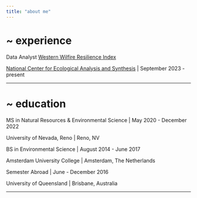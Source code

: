 ```yaml
---
title: "about me"
---
```


# ~ experience

Data Analyst [Western Wilfire Resilience Index](https://wildfireindex.org/)

[National Center for Ecological Analysis and Synthesis](https://www.nceas.ucsb.edu/) | September 2023 - present



---

# ~ education

MS in Natural Resources & Environmental Science | May 2020 - December 2022

University of Nevada, Reno | Reno, NV

BS in Environmental Science | August 2014 - June 2017

Amsterdam University College | Amsterdam, The Netherlands

Semester Abroad | June - December 2016

University of Queensland | Brisbane, Australia

---

